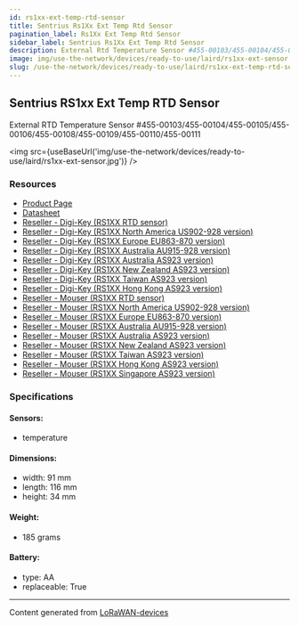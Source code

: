 ```yaml
---
id: rs1xx-ext-temp-rtd-sensor
title: Sentrius Rs1Xx Ext Temp Rtd Sensor
pagination_label: Rs1Xx Ext Temp Rtd Sensor
sidebar_label: Sentrius Rs1Xx Ext Temp Rtd Sensor
description: External Rtd Temperature Sensor #455-00103/455-00104/455-00105/455-00106/455-00108/455-00109/455-00110/455-00111
image: img/use-the-network/devices/ready-to-use/laird/rs1xx-ext-sensor.jpg
slug: /use-the-network/devices/ready-to-use/laird/rs1xx-ext-temp-rtd-sensor
---
```



## Sentrius RS1xx Ext Temp RTD Sensor

External RTD Temperature Sensor
#455-00103/455-00104/455-00105/455-00106/455-00108/455-00109/455-00110/455-00111

<img src={useBaseUrl('img/use-the-network/devices/ready-to-use/laird/rs1xx-ext-sensor.jpg')} />

### Resources

- [Product Page](https://www.lairdconnect.com/wireless-modules/lorawan-solutions/sentrius-rs1xx-lora-enabled-sensors)
- [Datasheet](https://www.lairdconnect.com/node/11151)
- [Reseller - Digi-Key (RS1XX RTD sensor)](https://www.digikey.com/en/products/detail/laird-connectivity-inc/455-00112/11691225)
- [Reseller - Digi-Key (RS1XX North America US902-928 version)](https://www.digikey.com/en/products/detail/laird-connectivity-inc/455-00103/11691229)
- [Reseller - Digi-Key (RS1XX Europe EU863-870 version)](https://www.digikey.com/en/products/detail/laird-connectivity-inc/455-00104/11691233)
- [Reseller - Digi-Key (RS1XX Australia AU915-928 version)](https://www.digikey.com/en/products/detail/laird-connectivity-inc/455-00110/11691226?s=N4IgTCBcDaICwFYEFoAMqCMHUgLoF8g)
- [Reseller - Digi-Key (RS1XX Australia AS923 version)](https://www.digikey.com/en/products/detail/laird-connectivity-inc/455-00111/11691228?s=N4IgTCBcDaICwFYEFoAMqCMWQF0C%2BQA)
- [Reseller - Digi-Key (RS1XX New Zealand AS923 version)](https://www.digikey.com/en/products/detail/laird-connectivity-inc/455-00106/11691231?s=N4IgTCBcDaICwFYEFoAMqCMqBsIC6AvkA)
- [Reseller - Digi-Key (RS1XX Taiwan AS923 version)](https://www.digikey.com/en/products/detail/laird-connectivity-inc/455-00105/11691232?s=N4IgTCBcDaICwFYEFoAMqCMqEgLoF8g)
- [Reseller - Digi-Key (RS1XX Hong Kong AS923 version)](https://www.digikey.com/en/products/detail/laird-connectivity-inc/455-00109/11691230)
- [Reseller - Mouser (RS1XX RTD sensor)](https://www.mouser.com/ProductDetail/Laird-Connectivity/455-00112?qs=rI7uf1IzohSFux28s78pfg%3D%3D)
- [Reseller - Mouser (RS1XX North America US902-928 version)](https://www.mouser.com/ProductDetail/Laird-Connectivity/455-00103?qs=%2Fha2pyFaduhXFoy1WA9XV2vBTzTp8vtDxz5gbLwKGuEHlaDNXcpGUA%3D%3D)
- [Reseller - Mouser (RS1XX Europe EU863-870 version)](https://www.mouser.com/ProductDetail/Laird-Connectivity/455-00104?qs=%2Fha2pyFaduhXFoy1WA9XVzMYyci9zgKfqcOB26mV3Wbr2tEqrVoBLQ%3D%3D)
- [Reseller - Mouser (RS1XX Australia AU915-928 version)](https://www.mouser.com/ProductDetail/Laird-Connectivity/455-00110?qs=%2Fha2pyFaduiy%2FNQk39CM%2F5ypVFlEvpUtQp5jPkOSUP7de2I0phLIwQ%3D%3D)
- [Reseller - Mouser (RS1XX Australia AS923 version)](https://www.mouser.com/ProductDetail/Laird-Connectivity/455-00111?qs=%2Fha2pyFaduiy%2FNQk39CM%2F1sgT1WDccUtcvB4RNQhVzf2zwgAA%252BNhog%3D%3D)
- [Reseller - Mouser (RS1XX New Zealand AS923 version)](https://www.mouser.com/ProductDetail/Laird-Connectivity/455-00106?qs=%2Fha2pyFaduhXFoy1WA9XV8HX6C1ZeLF%252Bx3h65D68H%2F9HG3MrZ8TvtA%3D%3D)
- [Reseller - Mouser (RS1XX Taiwan AS923 version)](https://www.mouser.com/ProductDetail/Laird-Connectivity/455-00105?qs=%2Fha2pyFaduhXFoy1WA9XV1o37c8GRNlXZZ%252Bi6JF0JtgVqB%2Fz0xbgOQ%3D%3D)
- [Reseller - Mouser (RS1XX Hong Kong AS923 version)](https://www.mouser.com/ProductDetail/Laird-Connectivity/455-00109?qs=rI7uf1IzohSvZ%2F5rjkxGTw%3D%3D)
- [Reseller - Mouser (RS1XX Singapore AS923 version)](https://www.mouser.com/ProductDetail/Laird-Connectivity/455-00108?qs=W%2FMpXkg%252BdQ4uz46Y19fr%252BQ%3D%3D)

### Specifications

#### Sensors:

- temperature

#### Dimensions:

- width: 91 mm
- length: 116 mm
- height: 34 mm

#### Weight:

- 185 grams

#### Battery:

- type: AA
- replaceable: True

---

Content generated from [LoRaWAN-devices](https://github.com/TheThingsNetwork/lorawan-devices)
